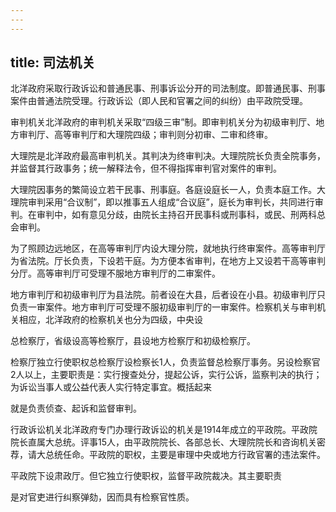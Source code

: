 ```yaml
---
---
---
```

title: 司法机关
---



北洋政府采取行政诉讼和普通民事、刑事诉讼分开的司法制度。即普通民事、刑事案件由普通法院受理。行政诉讼（即人民和官署之间的纠纷）由平政院受理。

审判机关北洋政府的审判机关采取“四级三审”制。即审判机关分为初级审判厅、地方审判厅、高等审判厅和大理院四级；审判则分初审、二审和终审。

大理院是北洋政府最高审判机关。其判决为终审判决。大理院院长负责全院事务，并监督其行政事务；统一解释法令，但不得指挥审判官对案件的审判。

大理院因事务的繁简设立若干民事、刑事庭。各庭设庭长一人，负责本庭工作。大理院审判采用“合议制”，即以推事五人组成“合议庭”，庭长为审判长，共同进行审判。在审判中，如有意见分歧，由院长主持召开民事科或刑事科，或民、刑两科总会审判。

为了照顾边远地区，在高等审判厅内设大理分院，就地执行终审案件。高等审判厅为省法院。厅长负责，下设若干庭。为方便本省审判，在地方上又设若干高等审判分厅。高等审判厅可受理不服地方审判厅的二审案件。

地方审判厅和初级审判厅为县法院。前者设在大县，后者设在小县。初级审判厅只负责一审案件。地方审判厅可受理不服初级审判厅的一审案件。检察机关与审判机关相应，北洋政府的检察机关也分为四级，中央设

总检察厅，省级设高等检察厅，县设地方检察厅和初级检察厅。

检察厅独立行使职权总检察厅设检察长1人，负责监督总检察厅事务。另设检察官2人以上，主要职责是：实行搜查处分，提起公诉，实行公诉，监察判决的执行；为诉讼当事人或公益代表人实行特定事宜。概括起来

就是负责侦查、起诉和监督审判。

行政诉讼机关北洋政府专门办理行政诉讼的机关是1914年成立的平政院。平政院院长直属大总统。评事15人，由平政院院长、各部总长、大理院院长和咨询机关密荐，请大总统任命。平政院的职权，主要是审理中央或地方行政官署的违法案件。

平政院下设肃政厅。但它独立行使职权，监督平政院裁决。其主要职责

是对官吏进行纠察弹劾，因而具有检察官性质。